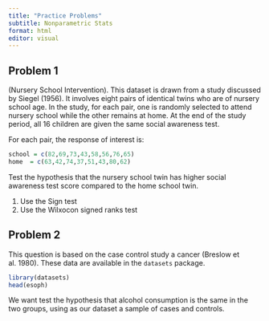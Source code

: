 ```yaml
---
title: "Practice Problems"
subtitle: Nonparametric Stats
format: html
editor: visual
---
```


## Problem 1

(Nursery School Intervention). This dataset is drawn from
a study discussed by Siegel (1956). It involves eight pairs of identical twins who are of nursery school age. In the study, for each pair, one is randomly selected to attend nursery school while the other remains at home. At the end of the study period, all 16 children are given the same social awareness test. 

For each pair, the response of interest is:

```r
school = c(82,69,73,43,58,56,76,65)
home  = c(63,42,74,37,51,43,80,62)
```

Test the hypothesis that the nursery school twin has higher social awareness test score compared to the home school twin.


1. Use the Sign test
2. Use the Wilxocon signed ranks test


## Problem 2

This question is based on the case control study a cancer (Breslow et al. 1980). These data are available in the `datasets` package. 

```r
library(datasets)
head(esoph)
```

We want test the hypothesis that alcohol consumption is the same in the two groups, using as our dataset a sample of cases and controls.



